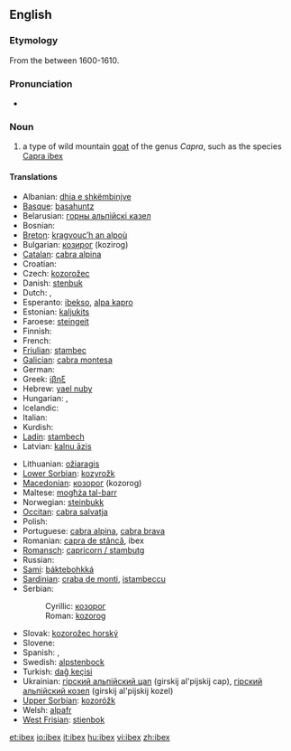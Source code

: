 ==English==
{{wikipedia}}

===Etymology===
From the {{etyl|la}} {{term|ibex|lang=la}} between 1600-1610.

===Pronunciation===
* {{IPA|/'aɪbɛks/}}

===Noun===
{{en-noun|pl=ibex|pl2=ibexes|pl3=ibices}}

# a type of wild mountain [[goat]] of the genus ''Capra'', such as the species [[Capra ibex]]

====Translations====
{{trans-top|type of wild mountain goat}}
* Albanian: [[dhia e shkëmbinjve]]
* [[Basque]]: [[basahuntz]]
* Belarusian: [[горны альпійскі казел]]
* Bosnian: {{t-|bs|kozorog|m}}
* [[Breton]]: [[kragvouc’h an alpoù]]
* Bulgarian: [[козирог]] (kozirog)
* [[Catalan]]: [[cabra alpina]]
* Croatian: {{t-|hr|kozorog|m}}
* Czech: [[kozorožec]]
* Danish: [[stenbuk]]
* Dutch: {{t+|nl|steenbok|m}}, {{t-|nl|ibex|m}}
* Esperanto: [[ibekso]], [[alpa kapro]]
* Estonian: [[kaljukits]]
* Faroese: [[steingeit]]
* Finnish: {{t-|fi|vuorikauris}}
* French: {{t+|fr|bouquetin|m}}
* [[Friulian]]: [[stambec]]
* [[Galician]]: [[cabra montesa]]
* German: {{t+|de|Steinbock|m}}
* Greek: [[ίβηξ]] '' ''
* Hebrew: [[yael nuby]]
* Hungarian: {{t+|hu|kőszáli kecske}}, {{t-|hu|vadkecske}}
* Icelandic: {{t|is|fjallageit|f}}
* Italian: {{t+|it|stambecco|m}}
* Kurdish: {{ku-Arab|[[بزنه‌کێوی]]}}
* [[Ladin]]: [[stambech]]
* Latvian: [[kalnu āzis]]
{{trans-mid}}
* Lithuanian: [[ožiaragis]]
* [[Lower Sorbian]]: [[kozyrožk]]
* [[Macedonian]]: [[козорог]] (kozorog)
* Maltese: [[mogħża tal-barr]]
* Norwegian: [[steinbukk]]
* [[Occitan]]: [[cabra salvatja]]
* Polish: {{t-|pl|koziorożec}}
* Portuguese: [[cabra alpina]], [[cabra brava]]
* Romanian: [[capra de stâncă]], ibex
* [[Romansch]]: [[capricorn / stambutg]]
* Russian: {{t|ru|горный альпийский козёл|m|tr=górnyj al'píjskij koz'ól|sc=Cyrl}}
* [[Sami]]: [[báktebohkká]]
* [[Sardinian]]: [[craba de monti]], [[istambeccu]]
* Serbian:
*: Cyrillic: [[козорог]] {{m}}
*: Roman: [[kozorog]] {{m}}
* Slovak: [[kozorožec horský]]
* Slovene: {{t+|sl|kozorog|m}}
* Spanish: {{t+|es|íbice}}, {{t-|es|ibex|m}}
* Swedish: [[alpstenbock]]
* Turkish: [[dağ keçisi]]
* Ukrainian: [[гiрский альпiйский цап]] (girskij al'pijskij cap), [[гiрский альпiйский козел]] (girskij al'pijskij kozel)
* [[Upper Sorbian]]: [[kozoróžk]]
* Welsh: [[alpafr]]
* [[West Frisian]]: [[stienbok]]
{{trans-bottom}}

[[et:ibex]]
[[io:ibex]]
[[it:ibex]]
[[hu:ibex]]
[[vi:ibex]]
[[zh:ibex]]